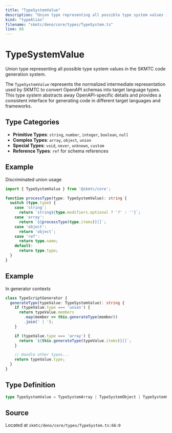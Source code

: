 ```yaml
---
title: "TypeSystemValue"
description: "Union type representing all possible type system values in the SKMTC code generation system."
kind: "typeAlias"
filename: "skmtc/deno/core/types/TypeSystem.ts"
line: 66
---
```


# TypeSystemValue

Union type representing all possible type system values in the SKMTC code generation system.

The `TypeSystemValue` represents the normalized intermediate representation used by SKMTC
to convert OpenAPI schemas into target language types. This type system abstracts away
OpenAPI-specific details and provides a consistent interface for generating code in
different target languages and frameworks.

## Type Categories

- **Primitive Types**: `string`, `number`, `integer`, `boolean`, `null`
- **Complex Types**: `array`, `object`, `union`
- **Special Types**: `void`, `never`, `unknown`, `custom`
- **Reference Types**: `ref` for schema references


## Example

Discriminated union usage
```typescript
import { TypeSystemValue } from '@skmtc/core';

function processType(type: TypeSystemValue): string {
  switch (type.type) {
    case 'string':
      return `string${type.modifiers.optional ? '?' : ''}`;
    case 'array':
      return `${processType(type.items)}[]`;
    case 'object':
      return 'object';
    case 'ref':
      return type.name;
    default:
      return type.type;
  }
}
```


## Example

In generator contexts
```typescript
class TypeScriptGenerator {
  generateType(typeValue: TypeSystemValue): string {
    if (typeValue.type === 'union') {
      return typeValue.members
        .map(member => this.generateType(member))
        .join(' | ');
    }

    if (typeValue.type === 'array') {
      return `${this.generateType(typeValue.items)}[]`;
    }

    // Handle other types...
    return typeValue.type;
  }
}
```

## Type Definition

```typescript
type TypeSystemValue = TypeSystemArray | TypeSystemObject | TypeSystemUnion | TypeSystemString | TypeSystemNumber | TypeSystemInteger | TypeSystemBoolean | TypeSystemUnknown | TypeSystemVoid | TypeSystemNever | TypeSystemRef | TypeSystemNull | TypeSystemCustom
```

## Source

Located at `skmtc/deno/core/types/TypeSystem.ts:66:0`
